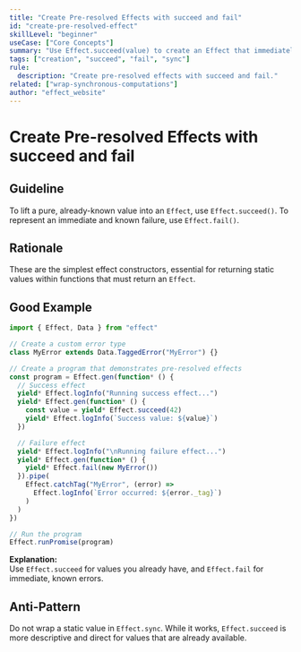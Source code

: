 ```yaml
---
title: "Create Pre-resolved Effects with succeed and fail"
id: "create-pre-resolved-effect"
skillLevel: "beginner"
useCase: ["Core Concepts"]
summary: "Use Effect.succeed(value) to create an Effect that immediately succeeds with a value, and Effect.fail(error) for an Effect that immediately fails."
tags: ["creation", "succeed", "fail", "sync"]
rule:
  description: "Create pre-resolved effects with succeed and fail."
related: ["wrap-synchronous-computations"]
author: "effect_website"
---
```


# Create Pre-resolved Effects with succeed and fail

## Guideline

To lift a pure, already-known value into an `Effect`, use `Effect.succeed()`.
To represent an immediate and known failure, use `Effect.fail()`.

## Rationale

These are the simplest effect constructors, essential for returning static
values within functions that must return an `Effect`.

## Good Example

```typescript
import { Effect, Data } from "effect"

// Create a custom error type
class MyError extends Data.TaggedError("MyError") {}

// Create a program that demonstrates pre-resolved effects
const program = Effect.gen(function* () {
  // Success effect
  yield* Effect.logInfo("Running success effect...")
  yield* Effect.gen(function* () {
    const value = yield* Effect.succeed(42)
    yield* Effect.logInfo(`Success value: ${value}`)
  })

  // Failure effect
  yield* Effect.logInfo("\nRunning failure effect...")
  yield* Effect.gen(function* () {
    yield* Effect.fail(new MyError())
  }).pipe(
    Effect.catchTag("MyError", (error) =>
      Effect.logInfo(`Error occurred: ${error._tag}`)
    )
  )
})

// Run the program
Effect.runPromise(program)
```

**Explanation:**  
Use `Effect.succeed` for values you already have, and `Effect.fail` for
immediate, known errors.

## Anti-Pattern

Do not wrap a static value in `Effect.sync`. While it works, `Effect.succeed`
is more descriptive and direct for values that are already available.
